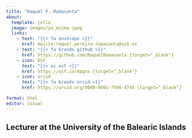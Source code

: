 ```yaml
---
title: "Raquel P. Romasanta"
about:
  template: jolla
  image: images/yo_misma.jpeg
  links: 
    - text: "{{< fa envelope >}}" 
      href: mailto:raquel.pereira-romasanta@uib.es
    - text: "{{< fa brands github >}}" 
      href: https://github.com/RaquelRomasanta {target="_blank"}
    - icon: OSF
      text: "{{< ai osf >}}"
      href: https://osf.io/4bgnx {target="_blank"}
    - icon: orcid
      text: "{{< fa brands orcid >}}" 
      href: https://orcid.org/0000-0001-7508-4745 {target="_blank"}

format: html
editor: visual
---
```


## Lecturer at the University of the Balearic Islands
